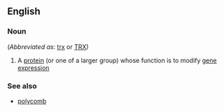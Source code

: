 ==English==

===Noun===
{{en-noun|-}} (''Abbreviated as'': [[trx]] or [[TRX]])

# {{label|en|biochemistry}} A [[protein]] (or one of a larger group) whose function is to modify [[gene]] [[expression]]

===See also===
* [[polycomb]]